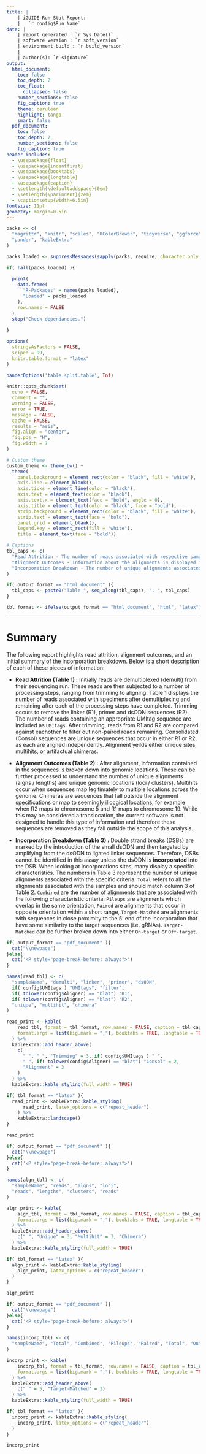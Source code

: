 ```yaml
---
title: |
    | iGUIDE Run Stat Report: 
    |   `r config$Run_Name`
date: |
    | report generated : `r Sys.Date()`
    | software version : `r soft_version`
    | environment build : `r build_version`
    | 
    | author(s): `r signature`
output: 
  html_document:
    toc: false
    toc_depth: 2
    toc_float: 
      collapsed: false
    number_sections: false
    fig_caption: true
    theme: cerulean 
    highlight: tango
    smart: false
  pdf_document:
    toc: false
    toc_depth: 2
    number_sections: false
    fig_caption: true
header-includes: 
  - \usepackage{float}
  - \usepackage{indentfirst}
  - \usepackage{booktabs}
  - \usepackage{longtable}
  - \usepackage{caption}
  - \setlength{\defaultaddspace}{0em}
  - \setlength{\parindent}{2em}
  - \captionsetup{width=6.5in}
fontsize: 11pt
geometry: margin=0.5in
---
```


```r
packs <- c(
  "magrittr", "knitr", "scales", "RColorBrewer", "tidyverse", "ggforce", 
  "pander", "kableExtra"
)

packs_loaded <- suppressMessages(sapply(packs, require, character.only = TRUE))

if( !all(packs_loaded) ){
  
  print(
    data.frame(
      "R-Packages" = names(packs_loaded), 
      "Loaded" = packs_loaded
    ), 
    row.names = FALSE
  )
  stop("Check dependancies.")
  
}

options(
  stringsAsFactors = FALSE, 
  scipen = 99, 
  knitr.table.format = "latex"
)

panderOptions('table.split.table', Inf)

knitr::opts_chunk$set(
  echo = FALSE,
  comment = "",
  warning = FALSE,
  error = TRUE,
  message = FALSE,
  cache = FALSE,
  results = "asis",
  fig.align = "center",
  fig.pos = "H",
  fig.width = 7
)

# Custom theme
custom_theme <- theme_bw() +
  theme(
    panel.background = element_rect(color = "black", fill = "white"),
    axis.line = element_blank(),
    axis.ticks = element_line(color = "black"),
    axis.text = element_text(color = "black"),
    axis.text.x = element_text(face = "bold", angle = 0),
    axis.title = element_text(color = "black", face = "bold"),
    strip.background = element_rect(color = "black", fill = "white"),
    strip.text = element_text(face = "bold"),
    panel.grid = element_blank(),
    legend.key = element_rect(fill = "white"),
    title = element_text(face = "bold"))

# Captions
tbl_caps <- c(
  "Read Attrition - The number of reads associated with respective samples during different steps of processing.",
  "Alignment Outcomes - Information about the alignments is displayed in the number of aligning reads, number of alignments, or the number of loci. Alignments and loci are associated with uniquely aligning sequences while lengths and clusters are associated with multihit sequences.",
  "Incorporation Breakdown - The number of unique alignments associated with different characteristic criteria with respect to samples. These criteria are not mutually exclusive and therefore a single alignment can be consided by multiple criteria."
)

if( output_format == "html_document" ){
  tbl_caps <- paste0("Table ", seq_along(tbl_caps), ". ", tbl_caps)
}

tbl_format <- ifelse(output_format == "html_document", "html", "latex")

```

***

# Summary

The following report highlights read attrition, alignment outcomes, and an initial summary of the incorporation breakdown. Below is a short description of each of these pieces of information:

* **Read Attrition (Table 1) :** Initially reads are demultiplexed (demulti) from their sequencing run. These reads are then subjected to a number of processing steps, ranging from trimming to aligning. Table 1 displays the number of reads associated with specimens after demultiplexing and remaining after each of the processing steps have completed. Trimming occurs to remove the linker (R1), primer and dsODN sequences (R2). The number of reads containing an appropriate UMItag sequence are included as `UMItags`. After trimming, reads from R1 and R2 are compared against eachother to filter out non-paired reads remaining. Consolidated (Consol) sequences are unique sequences that occur in either R1 or R2, as each are aligned independently. Alignment yeilds either unique sites, multihits, or artifactual chimeras.

* **Alignment Outcomes (Table 2) :** After alignment, information contained in the sequences is broken down into genomic locations. These can be further processed to understand the number of unique alignments (algns / lengths) and unique genomic locations (loci / clusters). Multihits occur when sequences map legitimately to multiple locations across the genome. Chimeras are sequences that fall outside the alignment specifications or map to seemingly illocgical locations, for example when R2 maps to chromosome 5 and R1 maps to chromosome 19. While this may be considered a translocation, the current software is not designed to handle this type of information and therefore these sequences are removed as they fall outside the scope of this analysis.

* **Incorporation Breakdown (Table 3) :** Double strand breaks (DSBs) are marked by the introduction of the small dsODN and then targeted by amplifying from the dsODN to ligated linker sequences. Therefore, DSBs cannot be identified in this assay unless the dsODN is **incorporated** into the DSB. When looking at incorporations sites, many display a specific characteristics. The numbers in Table 3 represent the number of unique alignments associated with the specific criteria. `Total` refers to all the alignments associated with the samples and should match column 3 of Table 2. `Combined` are the number of alignments that are associated with the following characteristic criteria: `Pileups` are alignments which overlap in the same orientation, `Paired` are alignments that occur in opposite orientation within a short range, `Target-Matched` are alignments with sequences in close proximity to the 5' end of the incorporation that have some similarity to the target sequences (i.e. gRNAs). `Target-Matched` can be further broken down into either `On-target` or `Off-target`.

```r
if( output_format == "pdf_document" ){
  cat("\\newpage")
}else{
  cat('<P style="page-break-before: always">')
}
```

```r
names(read_tbl) <- c(
  "sampleName", "demulti", "linker", "primer", "dsODN", 
  if( config$UMItags ) "UMItags", "filter", 
  if( tolower(config$Aligner) == "blat") "R1", 
  if( tolower(config$Aligner) == "blat") "R2", 
  "unique", "multihit", "chimera"
)

read_print <- kable(
    read_tbl, format = tbl_format, row.names = FALSE, caption = tbl_caps[1], 
    format.args = list(big.mark = ","), booktabs = TRUE, longtable = TRUE
  ) %>%
  kableExtra::add_header_above(
    c(
      " ", " ", "Trimming" = 3, if( config$UMItags ) " ", 
      " ", if( tolower(config$Aligner) == "blat") "Consol" = 2, 
      "Alignment" = 3
    )
  ) %>%
  kableExtra::kable_styling(full_width = TRUE)

if( tbl_format == "latex" ){
  read_print <- kableExtra::kable_styling(
      read_print, latex_options = c("repeat_header")
    ) %>%
    kableExtra::landscape()
}

read_print
```

```r
if( output_format == "pdf_document" ){
  cat("\\newpage")
}else{
  cat('<P style="page-break-before: always">')
}
```

```r
names(algn_tbl) <- c(
  "sampleName", "reads", "algns", "loci", 
  "reads", "lengths", "clusters", "reads"
)

algn_print <- kable(
    algn_tbl, format = tbl_format, row.names = FALSE, caption = tbl_caps[2], 
    format.args = list(big.mark = ","), booktabs = TRUE, longtable = TRUE
  ) %>%
  kableExtra::add_header_above(
    c(" ", "Unique" = 3, "Multihit" = 3, "Chimera")
  ) %>%
  kableExtra::kable_styling(full_width = TRUE)

if( tbl_format == "latex" ){
  algn_print <- kableExtra::kable_styling(
    algn_print, latex_options = c("repeat_header")
  )
}

algn_print
```

```r
if( output_format == "pdf_document" ){
  cat("\\newpage")
}else{
  cat('<P style="page-break-before: always">')
}
```

```r
names(incorp_tbl) <- c(
  "sampleName", "Total", "Combined", "Pileups", "Paired", "Total", "On", "Off"
)

incorp_print <- kable(
    incorp_tbl, format = tbl_format, row.names = FALSE, caption = tbl_caps[3], 
    format.args = list(big.mark = ","), booktabs = TRUE, longtable = TRUE
  ) %>%
  kableExtra::add_header_above(
    c(" " = 5, "Target-Matched" = 3)
  ) %>%
  kableExtra::kable_styling(full_width = TRUE)

if( tbl_format == "latex" ){
  incorp_print <- kableExtra::kable_styling(
    incorp_print, latex_options = c("repeat_header")
  )
}

incorp_print
```

